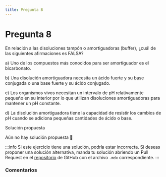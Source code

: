 ```yaml
---
title: Pregunta 8
---
```



# Pregunta 8

<div className="exercise">
En relación a las disoluciones tampón o amortiguadoras (buffer), ¿cuál de las siguientes afirmaciones es FALSA?

a) Uno de los compuestos más conocidos para ser amortiguador es el bicarbonato.

b) Una disolución amortiguadora necesita un ácido fuerte y su base conjugada o una base fuerte y su ácido conjugado.

c) Los organismos vivos necesitan un intervalo de pH relativamente pequeño en su interior por lo que utilizan disoluciones amortiguadoras para mantener un pH constante.

d) La disolución amortiguadora tiene la capacidad de resistir los cambios de pH cuando se adiciona pequeñas cantidades de ácido o base.
</div>

<MDXDetails>
<summary>Solución propuesta</summary>

Aún no hay solución propuesta 🥲

:::info
Si este ejercicio tiene una solución, podría estar incorrecta. Si deseas proponer una solución alternativa, manda tu solución abriendo
un Pull Request en el [repositorio](https://github.com/crow-rojas/apuntes-fundamentals/pulls) de GitHub con el archivo
`.mdx` correspondiente.
:::

</MDXDetails>

### Comentarios

<Disqus
  url="https://crow-rojas.github.io/apuntes-fundamentals/docs/science/chemistry/exercises/2018-1/p08"
  identifier="docs/science/chemistry/exercises/2018-1/p08"
  title="2018-1 Quimica - Pregunta 08"
/>
